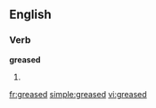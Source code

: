 ==English==

===Verb===
'''greased'''

# {{past of|[[grease]]}}

[[fr:greased]]
[[simple:greased]]
[[vi:greased]]